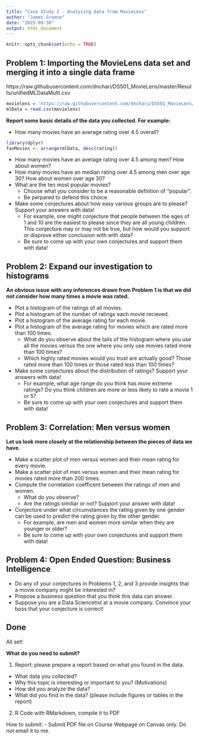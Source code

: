 ---
title: "Case Study 2 - Analyzing data from MovieLens"
author: "James Greene"
date: "2025-09-30"
output: html_document
---

```{r setup, include=FALSE}
knitr::opts_chunk$set(echo = TRUE)
```

## Problem 1: Importing the MovieLens data set and merging it into a single data frame
https://raw.githubusercontent.com/dnchari/DS501_MovieLens/master/Results/unifiedMLDataMulti.csv
```{r, echo=T, eval=F}
movielens = 'https://raw.githubusercontent.com/dnchari/DS501_MovieLens/master/Results/unifiedMLDataMulti.csv'
mlData = read.csv(movielens)
```

**Report some basic details of the data you collected. For example:**

- How many movies have an average rating over 4.5 overall?

```{r, echo=T, eval=F}
library(dplyr)
favMovies <- arrange(mlData, desc(rating))
```  

- How many movies have an average rating over 4.5 among men? How about women?
- How many movies have an median rating over 4.5 among men over age 30? How about women over age 30?
- What are the ten most popular movies?
    + Choose what you consider to be a reasonable defintion of "popular".
    + Be perpared to defend this choice.
- Make some conjectures about how easy various groups are to please? Support your answers with data!
    + For example, one might conjecture that people between the ages of 1 and 10 are the easiest to please since they are all young children.    This conjecture may or may not be true, but how would you support or disprove either conclusion with with data?
    + Be sure to come up with your own conjectures and support them with data!

## Problem 2: Expand our investigation to histograms
**An obvious issue with any inferences drawn from Problem 1 is that we did not consider how many times a movie was rated.**

- Plot a histogram of the ratings of all movies.
- Plot a histogram of the number of ratings each movie recieved.
- Plot a histogram of the average rating for each movie.
- Plot a histogram of the average rating for movies which are rated more than 100 times.
    + What do you observe about the tails of the histogram where you use all the movies versus the one where you only use movies rated more than 100 times?
    + Which highly rated movies would you trust are actually good? Those rated more than 100 times or those rated less than 100 times?
- Make some conjectures about the distribution of ratings? Support your answers with data!
    + For example, what age range do you think has more extreme ratings? Do you think children are more or less likely to rate a movie 1 or 5?
    + Be sure to come up with your own conjectures and support them with data!

## Problem 3: Correlation: Men versus women
**Let us look more closely at the relationship between the pieces of data we have.**


- Make a scatter plot of men versus women and their mean rating for every movie.
- Make a scatter plot of men versus women and their mean rating for movies rated more than 200 times.
- Compute the correlation coefficent between the ratings of men and women.
    + What do you observe?
    + Are the ratings similiar or not? Support your answer with data!
- Conjecture under what circumstances the rating given by one gender can be used to predict the rating given by the other gender.
    + For example, are men and women more similar when they are younger or older?
    + Be sure to come up with your own conjectures and support them with data!

## Problem 4: Open Ended Question: Business Intelligence
- Do any of your conjectures in Problems 1, 2, and 3 provide insights that a movie company might be interested in?
- Propose a business question that you think this data can answer.
- Suppose you are a Data Sciencetist at a movie company. Convince your boss that your conjecture is correct!

## Done
All set!

**What do you need to submit?**

1. Report: please prepare a report based on what you found in the data.

- What data you collected?
- Why this topic is interesting or important to you? (Motivations)
- How did you analyze the data?
- What did you find in the data? (please include figures or tables in the report)

2. R Code with RMarkdown, compile it to PDF

How to submit:
- Submit PDF file on Course Webpage on Canvas only. Do not email it to me.